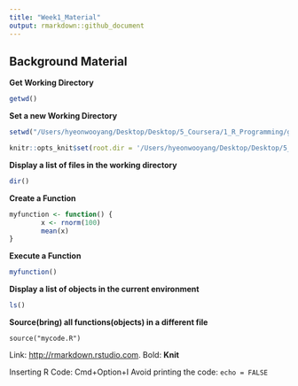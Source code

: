 ```yaml
---
title: "Week1_Material"
output: rmarkdown::github_document
---
```

## Background Material

**Get Working Directory**
```r
getwd()
```

**Set a new Working Directory**
```r
setwd("/Users/hyeonwooyang/Desktop/Desktop/5_Coursera/1_R_Programming/git_project/data")
```
```r
knitr::opts_knit$set(root.dir = '/Users/hyeonwooyang/Desktop/Desktop/5_Coursera/1_R_Programming/git_project/data')
```

**Display a list of files in the working directory**
```r
dir()
```

**Create a Function**
```r
myfunction <- function() {
        x <- rnorm(100)
        mean(x)
}
```



**Execute a Function**
```r
myfunction()
```

**Display a list of objects in the current environment**
```r
ls()
```

**Source(bring) all functions(objects) in a different file**

`source("mycode.R")`





Link: <http://rmarkdown.rstudio.com>.
Bold: **Knit**

Inserting R Code: Cmd+Option+I 
Avoid printing the code: `echo = FALSE`
